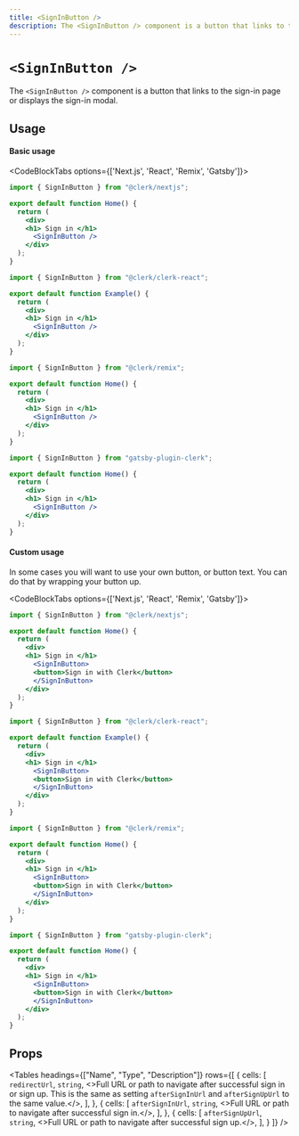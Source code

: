```yaml
---
title: <SignInButton />
description: The <SignInButton /> component is a button that links to the sign-in page or displays the sign-in modal.
---
```


# `<SignInButton />`

The `<SignInButton />` component is a button that links to the sign-in page or displays the sign-in modal.

## Usage

#### Basic usage

<CodeBlockTabs options={['Next.js', 'React', 'Remix', 'Gatsby']}>
  ```jsx copy filename="pages/index.js"
  import { SignInButton } from "@clerk/nextjs";

  export default function Home() {
    return (
      <div>
      <h1> Sign in </h1>
        <SignInButton />
      </div>
    );
  }
  ```

  ```jsx copy filename="example.js"
  import { SignInButton } from "@clerk/clerk-react";

  export default function Example() {
    return (
      <div>
      <h1> Sign in </h1>
        <SignInButton />
      </div>
    );
  }
  ```

  ```jsx copy filename="pages/index.js"
  import { SignInButton } from "@clerk/remix";

  export default function Home() {
    return (
      <div>
      <h1> Sign in </h1>
        <SignInButton />
      </div>
    );
  }
  ```

  ```jsx copy filename="pages/index.js"
  import { SignInButton } from "gatsby-plugin-clerk";

  export default function Home() {
    return (
      <div>
      <h1> Sign in </h1>
        <SignInButton />
      </div>
    );
  }
  ```
</CodeBlockTabs>

#### Custom usage

In some cases you will want to use your own button, or button text. You can do that by wrapping your button up.

<CodeBlockTabs options={['Next.js', 'React', 'Remix', 'Gatsby']}>
  ```jsx copy filename="pages/index.js"
  import { SignInButton } from "@clerk/nextjs";

  export default function Home() {
    return (
      <div>
      <h1> Sign in </h1>
        <SignInButton>
        <button>Sign in with Clerk</button>
        </SignInButton>
      </div>
    );
  }
  ```

  ```jsx copy filename="example.js"
  import { SignInButton } from "@clerk/clerk-react";

  export default function Example() {
    return (
      <div>
      <h1> Sign in </h1>
        <SignInButton>
        <button>Sign in with Clerk</button>
        </SignInButton>
      </div>
    );
  }
  ```

  ```jsx copy filename="pages/index.js"
  import { SignInButton } from "@clerk/remix";

  export default function Home() {
    return (
      <div>
      <h1> Sign in </h1>
        <SignInButton>
        <button>Sign in with Clerk</button>
        </SignInButton>
      </div>
    );
  }
  ```

  ```jsx copy filename="pages/index.js"
  import { SignInButton } from "gatsby-plugin-clerk";

  export default function Home() {
    return (
      <div>
      <h1> Sign in </h1>
        <SignInButton>
        <button>Sign in with Clerk</button>
        </SignInButton>
      </div>
    );
  }
  ```
</CodeBlockTabs>

## Props

<Tables
  headings={["Name", "Type", "Description"]}
  rows={[
    {
      cells: [
        <code>redirectUrl</code>,
        <code>string</code>,
        <>Full URL or path to navigate after successful sign in or sign up. This is the same as setting <code>afterSignInUrl</code> and <code>afterSignUpUrl</code> to the same value.</>,
      ],
    },
    {
      cells: [
        <code>afterSignInUrl</code>,
        <code>string</code>,
        <>Full URL or path to navigate after successful sign in.</>,
      ],
    },
    {
      cells: [
        <code>afterSignUpUrl</code>,
        <code>string</code>,
        <>Full URL or path to navigate after successful sign up.</>,
      ],
    }
  ]}
/>
